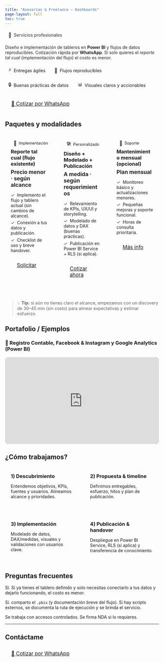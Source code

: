 ---
title: "Asesorías & Freelance — Dashboards"
page-layout: full
toc: true
---

```{=html}
<style>
/* ====== estética general ====== */
.hero { margin:.25rem 0 1.25rem; }
.hero-eyebrow{opacity:.9; font-size:.95rem}
.hero h1{font-weight:800; letter-spacing:.2px; line-height:1.1; margin:.25rem 0 .5rem}
.hero p.lead{opacity:.95; max-width:62rem}

/* chips + botones */
.chips{display:flex;flex-wrap:wrap;gap:.5rem;margin:.75rem 0 0}
.chip{display:inline-flex;align-items:center;gap:.45rem;padding:.35rem .6rem;border-radius:999px;font-size:.9rem;border:1px solid rgba(255,255,255,.18);background:rgba(255,255,255,.08)}
.icon{font-size:1rem;opacity:.95}
.cta-row{display:flex;flex-wrap:wrap;gap:.6rem;margin:1rem 0 1.25rem}
.btn-xl{padding:.9rem 1.25rem;font-size:1.05rem;border-radius:.9rem}

/* tarjetas de planes */
.plans{display:grid;grid-template-columns:repeat(3,minmax(0,1fr));gap:1rem;margin: .75rem 0 1.25rem}
.card{border:1px solid rgba(255,255,255,.18);background:rgba(255,255,255,.04);border-radius:1rem;padding:1.1rem}
.card h3{margin:.25rem 0 .35rem}
.price{font-weight:700;font-size:1.1rem;opacity:.95;margin:.25rem 0 .5rem}
.badge{font-size:.8rem;border:1px solid rgba(255,255,255,.22);border-radius:999px;padding:.15rem .5rem;display:inline-flex;gap:.4rem;align-items:center}

/* lista con checks */
.list-check{padding-left:0;list-style:none}
.list-check li{margin:.35rem 0}
.list-check li::before{content:"✓";margin-right:.5rem;opacity:.9}

/* embed responsive Power BI */
.viz{position:relative;width:100%;aspect-ratio:16/9;background:#0b132b;border-radius:12px;overflow:hidden;box-shadow:0 0 0 1px rgba(255,255,255,.12) inset}
.viz iframe{position:absolute;inset:0;width:100%;height:100%;border:0}

/* grids simples */
.grid-2{display:grid;grid-template-columns:repeat(2,minmax(0,1fr));gap:1rem}
.grid-3{display:grid;grid-template-columns:repeat(3,minmax(0,1fr));gap:.8rem}

/* detalles/faq más visibles en dark */
details.callout details, details.callout summary{color:inherit}

/* responsive */
@media (max-width: 900px){
  .plans{grid-template-columns:1fr}
  .grid-2{grid-template-columns:1fr}
}
</style>
```


```{=html}
<div class="hero">
  <div class="hero-eyebrow chip"><span class="icon">🧭</span> Servicios profesionales</div>
  <p class="lead">
    Diseño e implementación de tableros en <strong>Power BI</strong> y flujos de datos reproducibles. 
    Cotización rápida por <strong>WhatsApp</strong>. Si solo quieres el <em>reporte tal cual</em> (implementación del flujo) el costo es menor.
  </p>

  <div class="chips">
    <span class="chip"><span class="icon">⚡</span> Entregas ágiles</span>
    <span class="chip"><span class="icon">🔁</span> Flujos reproducibles</span>
    <span class="chip"><span class="icon">🔒</span> Buenas prácticas de datos</span>
    <span class="chip"><span class="icon">📊</span> Visuales claros y accionables</span>
  </div>

  <div class="cta-row">
    <a class="btn btn-primary btn-xl" 
       href="{{< meta whatsapp >}}?text=Hola%20C%C3%A9sar%2C%20quiero%20consultar%20sobre%20asesor%C3%ADas%20y%20freelance." 
       target="_blank" rel="noopener" aria-label="Cotizar por WhatsApp">
      💬 Cotizar por WhatsApp
    </a>
  </div>
</div>
```




## Paquetes y modalidades
```{=html}
<div class="plans">
  <div class="card">
    <div class="badge"><span class="icon">🧩</span> Implementación</div>
    <h3>Reporte tal cual (flujo existente)</h3>
    <div class="price">Precio menor · según alcance</div>
    <ul class="list-check">
      <li>Implemento el flujo y tablero actual (sin cambios de alcance).</li>
      <li>Conexión a tus datos y publicación.</li>
      <li>Checklist de uso y breve handover.</li>
    </ul>
    <div class="cta-row">
      <a class="btn btn-outline-primary btn-xl" 
         href="{{< meta whatsapp >}}?text=Hola%20C%C3%A9sar%2C%20quiero%20cotizar%20un%20reporte%20b%C3%A1sico." target="_blank" rel="noopener">Solicitar</a>
    </div>
  </div>

  <div class="card">
    <div class="badge"><span class="icon">🛠️</span> Personalizado</div>
    <h3>Diseño + Modelado + Publicación</h3>
    <div class="price">A medida · según requerimientos</div>
    <ul class="list-check">
      <li>Relevamiento de KPIs, UX/UI y storytelling.</li>
      <li>Modelado de datos y DAX (buenas prácticas).</li>
      <li>Publicación en Power BI Service + RLS (si aplica).</li>
    </ul>
    <div class="cta-row">
      <a class="btn btn-primary btn-xl" 
         href="{{< meta whatsapp >}}?text=Hola%20C%C3%A9sar%2C%20quiero%20cotizar%20un%20reporte%20personalizado." target="_blank" rel="noopener">Cotizar ahora</a>
    </div>
  </div>

  <div class="card">
    <div class="badge"><span class="icon">🤝</span> Soporte</div>
    <h3>Mantenimiento mensual (opcional)</h3>
    <div class="price">Plan mensual</div>
    <ul class="list-check">
      <li>Monitoreo básico y actualizaciones menores.</li>
      <li>Pequeñas mejoras y soporte funcional.</li>
      <li>Horas de consulta prioritaria.</li>
    </ul>
    <div class="cta-row">
      <a class="btn btn-outline-primary btn-xl" 
         href="{{< meta whatsapp >}}?text=Hola%20C%C3%A9sar%2C%20quiero%20informaci%C3%B3n%20sobre%20mantenimiento%20mensual%20de%20un%20dashboard." target="_blank" rel="noopener">Más info</a>
    </div>
  </div>
</div>
```
> 💡 **Tip:** si aún no tienes claro el alcance, empezamos con un discovery de 30–45 min (sin costo) para alinear expectativas y estimar esfuerzo.



## Portafolio / Ejemplos  {#portafolio}

### 📘 Registro Contable, Facebook & Instagram y Google Analytics (Power BI)
```{=html}
<div class="viz">
  <iframe title="registro_contable" 
          src="https://app.powerbi.com/view?r=eyJrIjoiZDBiYjMxNzgtNWFiYy00YzI2LWIzY2QtZWY2NDhjNmQ5NjcxIiwidCI6ImIwMWRiMjFlLWYzMmUtNDYxMS1iNTU1LTcyMDExZjEwYTA4NiIsImMiOjR9" 
          allowfullscreen="true"></iframe>
</div>
```



## ¿Cómo trabajamos?
```{=html}
<div class="grid-2">
  <div class="card">
    <h3>1) Descubrimiento</h3>
    <p>Entendemos objetivos, KPIs, fuentes y usuarios. Alineamos alcance y prioridades.</p>
  </div>
  <div class="card">
    <h3>2) Propuesta & timeline</h3>
    <p>Definimos entregables, esfuerzo, hitos y plan de publicación.</p>
  </div>
  <div class="card">
    <h3>3) Implementación</h3>
    <p>Modelado de datos, DAX/medidas, visuales y validaciones con usuarios clave.</p>
  </div>
  <div class="card">
    <h3>4) Publicación & handover</h3>
    <p>Despliegue en Power BI Service, RLS (si aplica) y transferencia de conocimiento.</p>
  </div>
</div>
```


## Preguntas frecuentes

::: {.callout-tip title="¿Puedo pedir solo la implementación del flujo tal cual?"}
Sí. Si ya tienes el tablero definido y solo necesitas conectarlo a tus datos y dejarlo funcionando, el costo es menor.
:::

::: {.callout-tip title="¿Entregas archivos fuente?"}
Sí. comparto el `.pbix` (y documentación breve del flujo). Si hay scripts externos, se documenta la ruta de ejecución y se brinda el servicio.
:::

::: {.callout-tip title="¿Trabajas con datos sensibles?"}
Se trabaja con accesos controlados. Se firma NDA si lo requieres.
:::

---

## Contáctame
```{=html}
<div class="cta-row">
  <a class="btn btn-primary btn-xl" 
     href="{{< meta whatsapp >}}?text=Hola%20C%C3%A9sar%2C%20quiero%20consultar%20sobre%20asesor%C3%ADas%20y%20freelance." 
     target="_blank" rel="noopener">💬 Cotizar por WhatsApp</a>
  
</div>
```